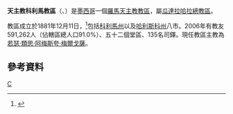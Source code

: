 {{Infobox Roman Catholic diocese
|Roman Catholic Diocese of = 天主教科利馬教區
|Latin name of diocese = Dioecesis Colimensis
|image =Edificio_de_Gobierno_y_Basílica_Menor_Catedral_de_Colima,_Colima.JPG
|caption =瓜達盧佩聖母主教座堂（左）
|location = [[墨西哥|墨西哥]]
|territory = [[科利馬州|科利馬州]]、[[哈利斯科州|哈利斯科州]]八市
|population = 591,262
|rite = 拉丁禮
|patron = 
|province = 瓜達拉哈拉
|established = 1881年
|cathedral = 瓜達盧佩聖母主教座堂
|副主教座堂 =
|leadership = 主教
|website =http://www.diocesisdecolima.org
|教宗 = 
|metropolitan =
|ordinary = 若瑟·類思·阿梅斯夸·梅爾戈薩
|coadjutor bishop = 
|emeritus = 
}}

'''天主教科利馬教區'''（{{lang-la|Dioecesis Colimensis}}、{{lang-es|Diócesis de Colima}}）是[[墨西哥|墨西哥]]一個[[羅馬天主教|羅馬天主教]][[教區|教區]]，屬[[天主教瓜達拉哈拉總教區|瓜達拉哈拉總教區]]。

教區成立於1881年12月11日，<ref>{{Cite web |url=http://diocesisdecolima.org/?page_id=11 |title=Historia de la Diócesis |access-date=2013-09-22 |archive-url=https://web.archive.org/web/20130927183723/http://diocesisdecolima.org/?page_id=11 |archive-date=2013-09-27 |dead-url=yes }}</ref>包括[[科利馬州|科利馬州]]以及[[哈利斯科州|哈利斯科州]]八市。2006年有教友591,262人（佔轄區總人口91.0%）、五十二個堂區、135名司鐸。現任教區主教為[[若瑟·類思·阿梅斯夸·梅爾戈薩|若瑟·類思·阿梅斯夸·梅爾戈薩]]。

==參考資料==

{{reflist}}
{{墨西哥天主教教區}}
[[Category:墨西哥天主教教區|C]]
